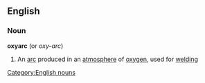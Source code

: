 ==English==
===Noun===
'''oxyarc'''  (or ''oxy-arc'')
#An [[arc]] produced in an [[atmosphere]] of [[oxygen]], used for [[welding]]
[[Category:English nouns]]